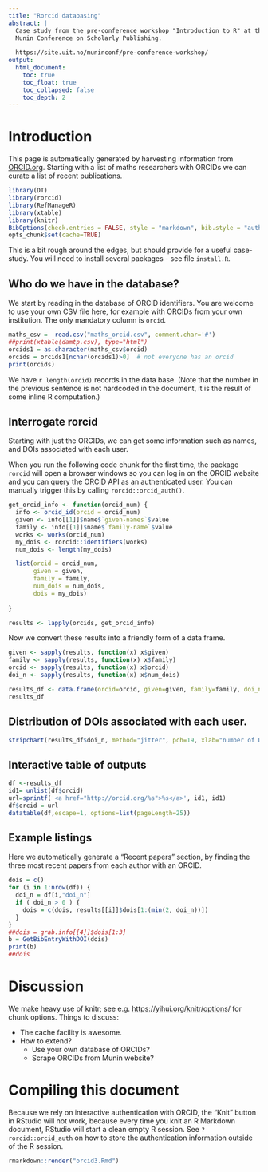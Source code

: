 ```yaml
---
title: "Rorcid databasing"
abstract: |
  Case study from the pre-conference workshop "Introduction to R" at the 2020
  Munin Conference on Scholarly Publishing.
  
  https://site.uit.no/muninconf/pre-conference-workshop/
output:
  html_document:
    toc: true
    toc_float: true
    toc_collapsed: false
    toc_depth: 2
---
```


# Introduction

This page is automatically generated by harvesting information from
[ORCID.org](http://orcid.org).  Starting with a list of maths
researchers with ORCIDs we can curate a list of recent publications.


```r
library(DT)
library(rorcid)
library(RefManageR)
library(xtable)
library(knitr)
BibOptions(check.entries = FALSE, style = "markdown", bib.style = "authoryear", cite.style = 'alphabetic', max.names=7)
opts_chunk$set(cache=TRUE)
```

This is a bit rough around the edges, but should provide for a useful
case-study.  You will need to install several packages - see file `install.R`.

## Who do we have in the database?

We start by reading in the database of ORCID identifiers.
You are welcome to use your own CSV file here, for example with ORCIDs
from your own institution. The only mandatory column is `orcid`.

```r
maths_csv =  read.csv("maths_orcid.csv", comment.char='#')
##print(xtable(damtp.csv), type="html")
orcids1 = as.character(maths_csv$orcid)
orcids = orcids1[nchar(orcids1)>0]  # not everyone has an orcid
print(orcids)
```

We have `r length(orcid)` records in the data base.  (Note that the
number in the previous sentence is not hardcoded in the document, it
is the result of some inline R computation.)

## Interrogate rorcid

Starting with just the ORCIDs, we can get some information such as
names, and DOIs associated with each user.

When you run the following code chunk for the first time, the 
package `rorcid` will open a browser windows so you can log in on
the ORCID website and you can query the ORCID API as an 
authenticated user. You can manually trigger this by calling
`rorcid::orcid_auth()`.

```r
get_orcid_info <- function(orcid_num) {
  info <- orcid_id(orcid = orcid_num)
  given <- info[[1]]$name$`given-names`$value
  family <- info[[1]]$name$`family-name`$value
  works <- works(orcid_num)
  my_dois <- rorcid::identifiers(works)
  num_dois <- length(my_dois)

  list(orcid = orcid_num,
       given = given,
       family = family,
       num_dois = num_dois,
       dois = my_dois)
  
}

results <- lapply(orcids, get_orcid_info)
```

Now we convert these results into a friendly form of a data frame.

```r
given <- sapply(results, function(x) x$given)
family <- sapply(results, function(x) x$family)
orcid <- sapply(results, function(x) x$orcid)
doi_n <- sapply(results, function(x) x$num_dois)

results_df <- data.frame(orcid=orcid, given=given, family=family, doi_n=doi_n)
results_df
```

## Distribution of DOIs associated with each user.

```r
stripchart(results_df$doi_n, method="jitter", pch=19, xlab="number of DOIs")
```


## Interactive table of outputs

```r
df <-results_df
id1= unlist(df$orcid)
url=sprintf('<a href="http://orcid.org/%s">%s</a>', id1, id1)
df$orcid = url
datatable(df,escape=1, options=list(pageLength=25))
```

## Example listings

Here we automatically generate a "Recent papers" section, by finding
the three most recent papers from each author with an ORCID.

```r
dois = c()
for (i in 1:nrow(df)) {
  doi_n = df[i,"doi_n"]
  if ( doi_n > 0 ) {
    dois = c(dois, results[[i]]$dois[1:(min(2, doi_n))])
  }
}           
##dois = grab.info[[4]]$dois[1:3]
b = GetBibEntryWithDOI(dois)
print(b)
##dois
```

# Discussion

We make heavy use of knitr; see
e.g. <https://yihui.org/knitr/options/> for chunk options.  Things to
discuss:

- The cache facility is awesome.
- How to extend?
  - Use your own database of ORCIDs?
  - Scrape ORCIDs from Munin website?

# Compiling this document

Because we rely on interactive authentication with ORCID, the "Knit" button
in RStudio will not work, because every time you knit an R Markdown
document, RStudio will start a clean empty R session.  See 
`?rorcid::orcid_auth` on how to store the authentication information 
outside of the R session.

```r
rmarkdown::render("orcid3.Rmd")
```
